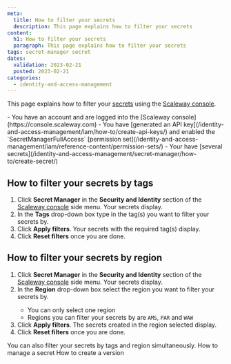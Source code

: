```yaml
---
meta:
  title: How to filter your secrets
  description: This page explains how to filter your secrets
content:
  h1: How to filter your secrets
  paragraph: This page explains how to filter your secrets
tags: secret-manager secret
dates:
  validation: 2023-02-21
  posted: 2023-02-21
categories:
  - identity-and-access-management
---
```


This page explains how to filter your [secrets](/identity-and-access-management/secret-manager/concepts/#secret/) using the [Scaleway console](https://console.scaleway.com).

<Macro id="iam-requirements" />

<Message type="requirement">
  - You have an account and are logged into the [Scaleway console](https://console.scaleway.com)
  - You have [generated an API key](/identity-and-access-management/iam/how-to/create-api-keys/) and enabled the `SecretManagerFullAccess` [permission set](/identity-and-access-management/iam/reference-content/permission-sets/)
  - Your have [several secrets](/identity-and-access-management/secret-manager/how-to/create-secret/)
</Message>

## How to filter your secrets by tags

1. Click **Secret Manager** in the **Security and Identity** section of the [Scaleway console](https://console.scaleway.com/) side menu. Your secrets display.
2. In the **Tags** drop-down box type in the tag(s) you want to filter your secrets by.
     <Lightbox src="scaleway-filter-secrets-tags.webp" alt="" />
3. Click **Apply filters**. Your secrets with the required tag(s) display.
4. Click **Reset filters** once you are done.

## How to filter your secrets by region

1. Click **Secret Manager** in the **Security and Identity** section of the [Scaleway console](https://console.scaleway.com/) side menu. Your secrets display.
2. In the **Region** drop-down box select the region you want to filter your secrets by.
    <Message type="important">
     - You can only select one region
     - Regions you can filter your secrets by are `AMS`, `PAR` and `WAW`
    </Message>
3. Click **Apply filters**. The secrets created in the region selected display.
     <Lightbox src="scaleway-filter-secrets-region.webp" alt="" />
4. Click **Reset filters** once you are done.

<Message type="note">
  You can also filter your secrets by tags and region simultaneously.
</Message>

<Navigation title="See Also">
  <PreviousButton to="/identity-and-access-management/secret-manager/how-to/manage-secret/">How to manage a secret</PreviousButton>
  <NextButton to="/identity-and-access-management/secret-manager/how-to/create-version/">How to create a version</NextButton>
</Navigation>